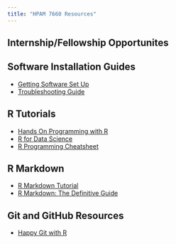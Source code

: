 ```yaml
---
title: "HPAM 7660 Resources"
---
```


## Internship/Fellowship Opportunites

## Software Installation Guides

- [Getting Software Set Up](/assignments/tutorial_1.qmd)
- [Troubleshooting Guide](/resources/troubleshooting.qmd)

## R Tutorials

- [Hands On Programming with R](https://rstudio-education.github.io/hopr/)
- [R for Data Science](https://r4ds.had.co.nz/)
- [R Programming Cheatsheet](/resources/cheatsheet.qmd)

## R Markdown

- [R Markdown Tutorial](https://rmarkdown.rstudio.com/lesson-1.html)
- [R Markdown: The Definitive Guide](https://bookdown.org/yihui/rmarkdown/)

## Git and GitHub Resources

- [Happy Git with R](https://happygitwithr.com)
